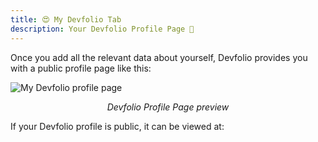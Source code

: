 ```yaml
---
title: 😍 My Devfolio Tab
description: Your Devfolio Profile Page 🤩
---
```


Once you add all the relevant data about yourself, Devfolio provides you with a public profile page like this:

<img src="/assets/image-180.png" alt="My Devfolio profile page" />
<p align="center"><i>Devfolio Profile Page preview</i></p>

If your Devfolio profile is public, it can be viewed at:

